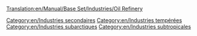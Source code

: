 [[Translation:en/Manual/Base Set/Industries/Oil Refinery]]

{{fr/Manual/Base Set/Industries/Industries|image=en/Manual/Base Set/Industries/Oilrefinery.png
|nom=Raffinerie
|climats=[[fr/Climat#tempere|Tempéré]], [[fr/Climat#subarctique|Subarctique]], [[fr/Manual/Climat#subtropical|Subtropical]].
|accepte=[[fr/Manual/Base Set/Cargos/Pétrole|Pétrole]]
|produit=[[fr/Manual/Base Set/Cargos/Marchandises|Marchandises]]
|notes=Peut seulement être positionné près des bords de la carte, même en utilisant [[fr/Manual/Industries#financer-de-nouvelles-industries|Financer de nouvelles industries]].
Elle peut être détruite par la [[fr/Désastre#explosion-de-raffinerie|catastrophe de l'avion militaire]], mais sera reconstruire rapidement.
}}

[[Category:en/Industries secondaires]]
[[Category:en/Industries tempérées]]
[[Category:en/Industries subarctiques]]
[[Category:en/Industries subtropicales]]